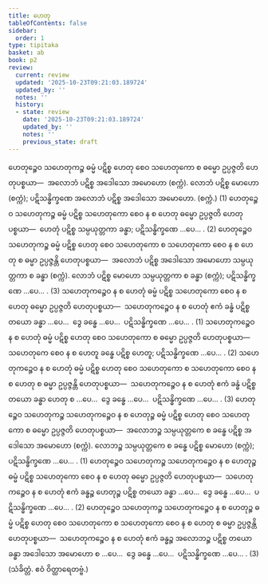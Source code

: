 ```yaml
---
title: ဟေတု
tableOfContents: false
sidebar:
  order: 1
type: tipitaka
basket: ab
book: p2
review:
  current: review
  updated: '2025-10-23T09:21:03.189724'
  updated_by: ''
  notes: ''
  history:
  - state: review
    date: '2025-10-23T09:21:03.189724'
    updated_by: ''
    notes: ''
    previous_state: draft
---
```



<ReviewStatus review={frontmatter.review} showDetails={true} />

<HypothesisAnnotation frontmatter={frontmatter} />

<DynamicBreadcrumb />

<Division number="127" book="p2" e="ch" v="38" p="55">

<Paragraph number="353" book="p2">
ဟေတုဉ္စေဝ သဟေတုကဉ္စ ဓမ္မံ ပဋိစ္စ ဟေတု စေဝ သဟေတုကော စ ဓမ္မော ဥပ္ပဇ္ဇတိ ဟေတုပစ္စယာ—  အလောဘံ ပဋိစ္စ အဒေါသော အမောဟော (စက္ကံ). လောဘံ ပဋိစ္စ မောဟော (စက္ကံ); ပဋိသန္ဓိက္ခဏေ အလောဘံ ပဋိစ္စ အဒေါသော အမောဟော. (စက္ကံ.) (1)
</Paragraph>

<Paragraph number="354" book="p2">
ဟေတုဉ္စေဝ သဟေတုကဉ္စ ဓမ္မံ ပဋိစ္စ သဟေတုကော စေဝ န စ ဟေတု ဓမ္မော ဥပ္ပဇ္ဇတိ ဟေတုပစ္စယာ—  ဟေတုံ ပဋိစ္စ သမ္ပယုတ္တကာ ခန္ဓာ; ပဋိသန္ဓိက္ခဏေ …ပေ… . (2)
</Paragraph>

<Paragraph number="355" book="p2">
ဟေတုဉ္စေဝ သဟေတုကဉ္စ ဓမ္မံ ပဋိစ္စ ဟေတု စေဝ သဟေတုကော စ သဟေတုကော စေဝ န စ ဟေတု စ ဓမ္မာ ဥပ္ပဇ္ဇန္တိ ဟေတုပစ္စယာ—  အလောဘံ ပဋိစ္စ အဒေါသော အမောဟော သမ္ပယုတ္တကာ စ ခန္ဓာ (စက္ကံ). လောဘံ ပဋိစ္စ မောဟော သမ္ပယုတ္တကာ စ ခန္ဓာ (စက္ကံ); ပဋိသန္ဓိက္ခဏေ …ပေ… . (3)
</Paragraph>

</Division>
<Division number="128" book="p2" e="ch" v="38" p="56">

<Paragraph number="356" book="p2">
သဟေတုကဉ္စေဝ န စ ဟေတုံ ဓမ္မံ ပဋိစ္စ သဟေတုကော စေဝ န စ ဟေတု ဓမ္မော ဥပ္ပဇ္ဇတိ ဟေတုပစ္စယာ—  သဟေတုကဉ္စေဝ န စ ဟေတုံ ဧကံ ခန္ဓံ ပဋိစ္စ တယော ခန္ဓာ …ပေ…  ဒွေ ခန္ဓေ …ပေ…  ပဋိသန္ဓိက္ခဏေ …ပေ… . (1)
</Paragraph>

<Paragraph number="357" book="p2">
သဟေတုကဉ္စေဝ န စ ဟေတုံ ဓမ္မံ ပဋိစ္စ ဟေတု စေဝ သဟေတုကော စ ဓမ္မော ဥပ္ပဇ္ဇတိ ဟေတုပစ္စယာ—  သဟေတုကေ စေဝ န စ ဟေတူ ခန္ဓေ ပဋိစ္စ ဟေတူ; ပဋိသန္ဓိက္ခဏေ …ပေ… . (2)
</Paragraph>

<Paragraph number="358" book="p2">
သဟေတုကဉ္စေဝ န စ ဟေတုံ ဓမ္မံ ပဋိစ္စ ဟေတု စေဝ သဟေတုကော စ သဟေတုကော စေဝ န စ ဟေတု စ ဓမ္မာ ဥပ္ပဇ္ဇန္တိ ဟေတုပစ္စယာ—  သဟေတုကဉ္စေဝ န စ ဟေတုံ ဧကံ ခန္ဓံ ပဋိစ္စ တယော ခန္ဓာ ဟေတု စ …ပေ…  ဒွေ ခန္ဓေ …ပေ…  ပဋိသန္ဓိက္ခဏေ …ပေ… . (3)
</Paragraph>

</Division>
<Division number="129" book="p2" e="ch" v="38" p="56">

<Paragraph number="359" book="p2">
ဟေတုဉ္စေဝ သဟေတုကဉ္စ သဟေတုကဉ္စေဝ န စ ဟေတုဉ္စ ဓမ္မံ ပဋိစ္စ ဟေတု စေဝ သဟေတုကော စ ဓမ္မော ဥပ္ပဇ္ဇတိ ဟေတုပစ္စယာ—  အလောဘဉ္စ သမ္ပယုတ္တကေ စ ခန္ဓေ ပဋိစ္စ အဒေါသော အမောဟော (စက္ကံ). လောဘဉ္စ သမ္ပယုတ္တကေ စ ခန္ဓေ ပဋိစ္စ မောဟော (စက္ကံ); ပဋိသန္ဓိက္ခဏေ …ပေ… . (1)
</Paragraph>

<Paragraph number="360" book="p2">
ဟေတုဉ္စေဝ သဟေတုကဉ္စ သဟေတုကဉ္စေဝ န စ ဟေတုဉ္စ ဓမ္မံ ပဋိစ္စ သဟေတုကော စေဝ န စ ဟေတု ဓမ္မော ဥပ္ပဇ္ဇတိ ဟေတုပစ္စယာ—  သဟေတုကဉ္စေဝ န စ ဟေတုံ ဧကံ ခန္ဓဉ္စ ဟေတုဉ္စ ပဋိစ္စ တယော ခန္ဓာ …ပေ…  ဒွေ ခန္ဓေ …ပေ…  ပဋိသန္ဓိက္ခဏေ …ပေ… . (2)
</Paragraph>

<Paragraph number="361" book="p2">
ဟေတုဉ္စေဝ သဟေတုကဉ္စ သဟေတုကဉ္စေဝ န စ ဟေတုဉ္စ ဓမ္မံ ပဋိစ္စ ဟေတု စေဝ သဟေတုကော စ သဟေတုကော စေဝ န စ ဟေတု စ ဓမ္မာ ဥပ္ပဇ္ဇန္တိ ဟေတုပစ္စယာ—  သဟေတုကဉ္စေဝ န စ ဟေတုံ ဧကံ ခန္ဓဉ္စ အလောဘဉ္စ ပဋိစ္စ တယော ခန္ဓာ အဒေါသော အမောဟော စ …ပေ…  ဒွေ ခန္ဓေ …ပေ…  ပဋိသန္ဓိက္ခဏေ …ပေ… . (3)
</Paragraph>

<Paragraph number="362" book="p2">
(သံခိတ္တံ. ဧဝံ ဝိတ္ထာရေတဗ္ဗံ.)
</Paragraph>
</Division>